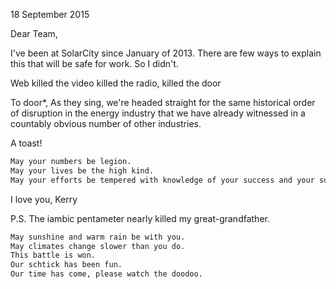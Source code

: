 18 September 2015

Dear Team,

I've been at SolarCity since January of 2013. There are few ways to explain this that will be safe for work. So I didn't.

Web killed the video
killed the radio,
killed the door

To door\*,
As they sing, we're headed straight for the same historical order of disruption in the energy industry that we have already witnessed in a countably obvious number of other industries.

A toast!

```sh
May your numbers be legion.
May your lives be the high kind.
May your efforts be tempered with knowledge of your success and your surroundings.
```

I love you,
Kerry

P.S. The iambic pentameter nearly killed my great-grandfather.

```sh
May sunshine and warm rain be with you.
May climates change slower than you do.
This battle is won.
Our schtick has been fun.
Our time has come, please watch the doodoo.
```
